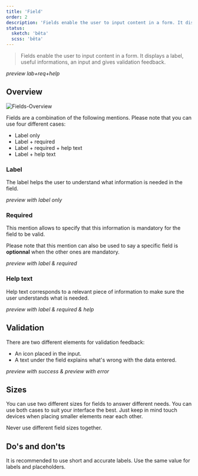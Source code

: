 ```yaml
---
title: 'Field'
order: 2
description: 'Fields enable the user to input content in a form. It displays a label, useful informations, an input and gives validation feedback'
status:
  sketch: 'bêta'
  scss: 'bêta'
---
```


> Fields enable the user to input content in a form. It displays a label, useful informations, an input and gives validation feedback.

_preview lab+req+help_

## Overview

![Fields-Overview](Fields--Overview.png)

Fields are a combination of the following mentions. Please note that you can use four different cases:
  - Label only
  - Label + required
  - Label + required + help text
  - Label + help text

### Label

The label helps the user to understand what information is needed in the field.

_preview with label only_

### Required

This mention allows to specify that this information is mandatory for the field to be valid.

<Highlight theme="tips">

  Please note that this mention can also be used to say a specific field is **optionnal** when the other ones are mandatory.

</Highlight>

_preview with label & required_

### Help text

Help text corresponds to a relevant piece of information to make sure the user understands what is needed.

_preview with label & required & help_

## Validation

There are two different elements for validation feedback:
  - An icon placed in the input.
  - A text under the field explains what's wrong with the data entered.

_preview with success & preview with error_

## Sizes

You can use two different sizes for fields to answer different needs. You can use both cases to suit your interface the best. Just keep in mind touch devices when placing smaller elements near each other.

<Highlight theme="warning">

  Never use different field sizes together.

</Highlight>

## Do's and don'ts

<HintItem>
  It is recommended to use short and accurate labels.
</HintItem>

<HintItem dont>
  Use the same value for labels and placeholders.
</HintItem>
